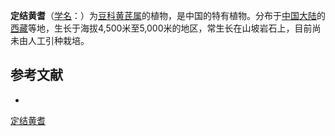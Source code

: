 {{Speciesbox
| name = 定结黄耆
| status = 
| status_system = 
| image =
| genus = Astragalus
| species = dingjiensis
| authority = Ni et P. C. Li in Acta Phytotax.
}}

'''定结黄耆'''（[[学名|学名]]：{{lang|la|''Astragalus dingjiensis''}}）为[[豆科|豆科]][[黄芪属|黄芪属]]的植物，是中国的特有植物。分布于[[中国大陆|中国大陆]]的[[西藏|西藏]]等地，生长于海拔4,500米至5,000米的地区，常生长在山坡岩石上，目前尚未由人工引种栽培。

== 参考文献 ==
<div class="references-small">
* {{cite web| url =http://www.bioinfo.cn/db05/KmzwSpecies.php?action=view&id=15709| title =定结黄耆| work =《中国高等植物数据库全库》| publisher =中国科学院微生物研究所| author =昆明植物研究所| accessdate =2009-02-24| deadurl =yes| archiveurl =https://web.archive.org/web/20160305061916/http://www.bioinfo.cn/db05/KmzwSpecies.php?action=view&id=15709| archivedate =2016-03-05}}
</div>
{{Taxonbar|from=Q10948672}}

[[Category:黄芪属|定结黄耆]]


{{植物小作品}}